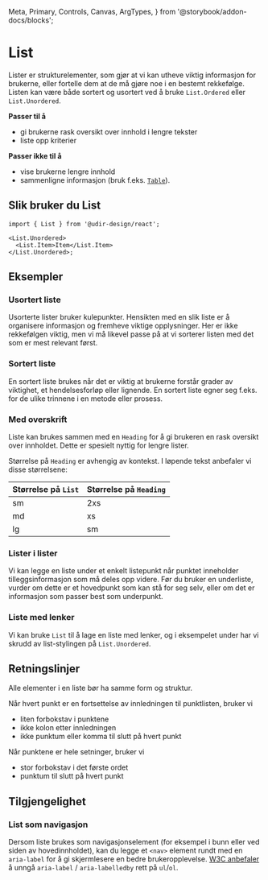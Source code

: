   Meta,
  Primary,
  Controls,
  Canvas,
  ArgTypes,
} from '@storybook/addon-docs/blocks';

<Meta of={ListStories} />

# List

Lister er strukturelementer, som gjør at vi kan utheve viktig informasjon for brukerne, eller fortelle dem at de må gjøre noe i en bestemt rekkefølge.
Listen kan være både sortert og usortert ved å bruke `List.Ordered` eller `List.Unordered`.

**Passer til å**

- gi brukerne rask oversikt over innhold i lengre tekster
- liste opp kriterier

**Passer ikke til å**

- vise brukerne lengre innhold
- sammenligne informasjon (bruk f.eks. [`Table`](/docs/components-table--docs)).

## Slik bruker du List

<Primary />
<Controls />

```tsx
import { List } from '@udir-design/react';

<List.Unordered>
  <List.Item>Item</List.Item>
</List.Unordered>;
```

## Eksempler

### Usortert liste

Usorterte lister bruker kulepunkter. Hensikten med en slik liste er å organisere informasjon og fremheve viktige opplysninger. Her er ikke rekkefølgen viktig, men vi må likevel passe på at vi sorterer listen med det som er mest relevant først.

<Canvas of={ListStories.Unordered} />

### Sortert liste

En sortert liste brukes når det er viktig at brukerne forstår grader av viktighet, et hendelsesforløp eller lignende. En sortert liste egner seg f.eks. for de ulike trinnene i en metode eller prosess.

<Canvas of={ListStories.Ordered} />

### Med overskrift

Liste kan brukes sammen med en `Heading` for å gi brukeren en rask oversikt over innholdet. Dette er spesielt nyttig for lengre lister.

Størrelse på `Heading` er avhengig av kontekst.
I løpende tekst anbefaler vi disse størrelsene:

| Størrelse på `List` | Størrelse på `Heading` |
| :------------------ | :--------------------- |
| sm                  | 2xs                    |
| md                  | xs                     |
| lg                  | sm                     |

<Canvas of={ListStories.WithHeading} />

### Lister i lister

Vi kan legge en liste under et enkelt listepunkt når punktet inneholder tilleggsinformasjon som må deles opp videre. Før du bruker en underliste, vurder om dette er et hovedpunkt som kan stå for seg selv, eller om det er informasjon som passer best som underpunkt.

<Canvas of={ListStories.Indented} />

### Liste med lenker

Vi kan bruke `List` til å lage en liste med lenker, og i eksempelet under har vi skrudd av list-stylingen på `List.Unordered`.

<Canvas of={ListStories.WithLinks} />

## Retningslinjer

Alle elementer i en liste bør ha samme form og struktur.

Når hvert punkt er en fortsettelse av innledningen til punktlisten, bruker vi

- liten forbokstav i punktene
- ikke kolon etter innledningen
- ikke punktum eller komma til slutt på hvert punkt

Når punktene er hele setninger, bruker vi

- stor forbokstav i det første ordet
- punktum til slutt på hvert punkt

## Tilgjengelighet

### List som navigasjon

Dersom liste brukes som navigasjonselement (for eksempel i bunn eller ved siden av hovedinnholdet),
kan du legge et `<nav>` element rundt med en `aria-label` for å gi skjermlesere en bedre brukeropplevelse.
[W3C anbefaler](https://www.w3.org/TR/using-aria/#label-support) å unngå `aria-label` / `aria-labelledby` rett på `ul`/`ol`.

<Canvas of={ListStories.AsNav} />
